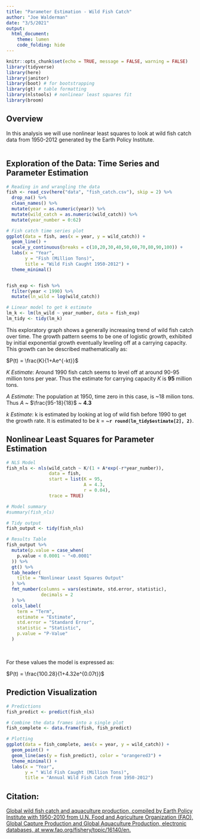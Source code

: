 ```yaml
---
title: "Parameter Estimation - Wild Fish Catch"
author: "Joe Walderman"
date: "3/5/2021"
output: 
  html_document:
    theme: lumen
    code_folding: hide
---
```


```r
knitr::opts_chunk$set(echo = TRUE, message = FALSE, warning = FALSE)
library(tidyverse)
library(here)
library(janitor)
library(boot) # for bootstrapping
library(gt) # table formatting
library(nlstools) # nonlinear least squares fit
library(broom)
```
## Overview

In this analysis we will use nonlinear least squares to look at wild fish catch data from 1950-2012 generated by the Earth Policy Institute.

```r


```
## Exploration of the Data: Time Series and Parameter Estimation

```r
# Reading in and wrangling the data
fish <- read_csv(here("data", "fish_catch.csv"), skip = 2) %>% 
  drop_na() %>% 
  clean_names() %>% 
  mutate(year = as.numeric(year)) %>% 
  mutate(wild_catch = as.numeric(wild_catch)) %>% 
  mutate(year_number = 0:62)

# Fish catch time series plot
ggplot(data = fish, aes(x = year, y = wild_catch)) +
  geom_line() +
  scale_y_continuous(breaks = c(10,20,30,40,50,60,70,80,90,100)) +
  labs(x = "Year",
       y = "Fish (Million Tons)",
       title = "Wild Fish Caught 1950-2012") +
  theme_minimal()


fish_exp <- fish %>% 
  filter(year < 1990) %>% 
  mutate(ln_wild = log(wild_catch))

# Linear model to get k estimate
lm_k <- lm(ln_wild ~ year_number, data = fish_exp)
lm_tidy <- tidy(lm_k)
```

This exploratory graph shows a generally increasing trend of wild fish catch over time. The growth pattern seems to be one of logistic growth, exhibited by initial exponential growth eventually leveling off at a carrying capacity. This growth can be described mathematically as:

$P(t) = \frac{K}{1+Ae^{-kt}}$

*K Estimate*: Around 1990 fish catch seems to level off at around 90-95 million tons per year. Thus the estimate for carrying capacity *K* is **95** million tons.

*A Estimate*: The population at 1950, time zero in this case, is ~18 milion tons. Thus *A* ~ $\frac{95-18}{18}$ ~ **4.3**

*k Estimate*: k is estimated by looking at log of wild fish before 1990 to get the growth rate. It is estimated to be *k* = ~**`r round(lm_tidy$estimate[2], 2)`**.

## Nonlinear Least Squares for Parameter Estimation

```r
# NLS Model
fish_nls <- nls(wild_catch ~ K/(1 + A*exp(-r*year_number)),
                data = fish,
                start = list(K = 95,
                             A = 4.3,
                             r = 0.04),
                trace = TRUE)

# Model summary
#summary(fish_nls)

# Tidy output
fish_output <- tidy(fish_nls)
```
```r
# Results Table
fish_output %>% 
  mutate(p.value = case_when(
    p.value < 0.0001 ~ "<0.0001"
  )) %>% 
  gt() %>% 
  tab_header(
    title = "Nonlinear Least Squares Output"
  ) %>% 
  fmt_number(columns = vars(estimate, std.error, statistic),
             decimals = 2
  ) %>% 
  cols_label(
    term = "Term",
    estimate = "Estimate",
    std.error = "Standard Error",
    statistic = "Statistic",
    p.value = "P-Value"
  )
```


<br>


For these values the model is expressed as: 

$P(t) = \frac{100.28}{1+4.32e^{0.07t}}$

## Prediction Visualization
```r
# Predictions
fish_predict <- predict(fish_nls)

# Combine the data frames into a single plot
fish_complete <- data.frame(fish, fish_predict)

# Plotting
ggplot(data = fish_complete, aes(x = year, y = wild_catch)) +
  geom_point() +
  geom_line(aes(y = fish_predict), color = "orangered3") +
  theme_minimal() +
  labs(x = "Year",
       y = " Wild Fish Caught (Million Tons)",
       title = "Annual Wild Fish Catch from 1950-2012")

```


## Citation:
[Global wild fish catch and aquaculture production, compiled by Earth Policy Institute with 1950-2010 from U.N. Food and Agriculture Organization (FAO), Global Capture Production and Global Aquaculture Production, electronic databases, at www.fao.org/fishery/topic/16140/en.
](https://drive.google.com/file/d/1sKjDqxbpWD7vd7Kt4tBNpl6pHEf_LnIe/view)
